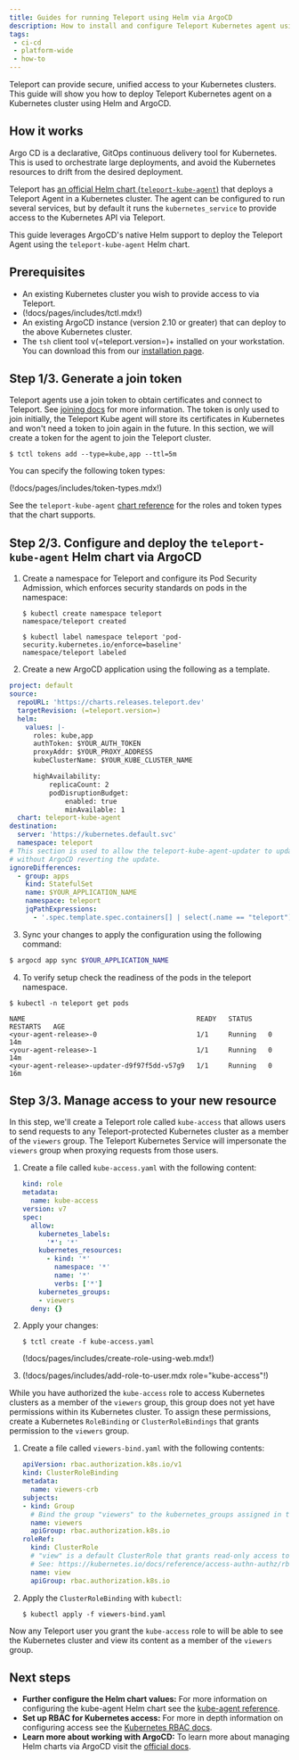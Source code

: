 ```yaml
---
title: Guides for running Teleport using Helm via ArgoCD
description: How to install and configure Teleport Kubernetes agent using Helm and ArgoCD
tags:
 - ci-cd
 - platform-wide
 - how-to
---
```


Teleport can provide secure, unified access to your Kubernetes clusters. This
guide will show you how to deploy Teleport Kubernetes agent on a Kubernetes cluster using Helm
and ArgoCD.

## How it works

Argo CD is a declarative, GitOps continuous delivery tool for Kubernetes. This is used to orchestrate large deployments, and avoid the Kubernetes resources to drift from the desired deployment.

Teleport has [an official Helm chart (`teleport-kube-agent`)](../../../reference/helm-reference/teleport-kube-agent.mdx) that deploys a Teleport Agent in a Kubernetes cluster. The agent can be configured to run several services, but by default it runs the `kubernetes_service` to provide access to the Kubernetes API via Teleport.

This guide leverages ArgoCD's native Helm support to deploy the Teleport Agent using the `teleport-kube-agent` Helm chart.

## Prerequisites

- An existing Kubernetes cluster you wish to provide access to via Teleport.
- (!docs/pages/includes/tctl.mdx!)
- An existing ArgoCD instance (version 2.10 or greater) that can deploy to the
  above Kubernetes cluster.
- The `tsh` client tool v(=teleport.version=)+ installed on your workstation.
  You can download this from our [installation page](../../../installation/installation.mdx).
  
## Step 1/3. Generate a join token

Teleport agents use a join token to obtain certificates and connect to Teleport. See [joining docs](../../../reference/deployment/join-methods.mdx) for more information.
The token is only used to join initially, the Teleport Kube agent will store its
certificates in Kubernetes and won't need a token to join again in the future.
In this section, we will create a token for the agent to join the Teleport cluster.
```code
$ tctl tokens add --type=kube,app --ttl=5m
```

You can specify the following token types:

(!docs/pages/includes/token-types.mdx!)

See the `teleport-kube-agent` [chart
reference](../../../reference/helm-reference/teleport-kube-agent.mdx#roles) for the
roles and token types that the chart supports.

## Step 2/3. Configure and deploy the `teleport-kube-agent` Helm chart via ArgoCD

1. Create a namespace for Teleport and configure its Pod Security Admission,
   which enforces security standards on pods in the namespace:

   ```code
   $ kubectl create namespace teleport
   namespace/teleport created
   
   $ kubectl label namespace teleport 'pod-security.kubernetes.io/enforce=baseline'
   namespace/teleport labeled
   ```

2. Create a new ArgoCD application using the following as a template.

``` yaml
project: default
source:
  repoURL: 'https://charts.releases.teleport.dev'
  targetRevision: (=teleport.version=)
  helm:
    values: |-
      roles: kube,app
      authToken: $YOUR_AUTH_TOKEN
      proxyAddr: $YOUR_PROXY_ADDRESS
      kubeClusterName: $YOUR_KUBE_CLUSTER_NAME

      highAvailability:
          replicaCount: 2
          podDisruptionBudget:
              enabled: true
              minAvailable: 1
  chart: teleport-kube-agent
destination:
  server: 'https://kubernetes.default.svc'
  namespace: teleport
# This section is used to allow the teleport-kube-agent-updater to update the agent
# without ArgoCD reverting the update.
ignoreDifferences:
  - group: apps
    kind: StatefulSet
    name: $YOUR_APPLICATION_NAME
    namespace: teleport
    jqPathExpressions:
      - '.spec.template.spec.containers[] | select(.name == "teleport").image'
```

3. Sync your changes to apply the configuration using the following command:
```bash
$ argocd app sync $YOUR_APPLICATION_NAME
```
4. To verify setup check the readiness of the pods in the teleport namespace.
```code
$ kubectl -n teleport get pods

NAME                                           READY   STATUS    RESTARTS   AGE
<your-agent-release>-0                         1/1     Running   0          14m
<your-agent-release>-1                         1/1     Running   0          14m
<your-agent-release>-updater-d9f97f5dd-v57g9   1/1     Running   0          16m
```
## Step 3/3. Manage access to your new resource

In this step, we'll create a Teleport role called `kube-access`
that allows users to send requests to any Teleport-protected Kubernetes
cluster as a member of the `viewers` group. The Teleport Kubernetes Service
will impersonate the `viewers` group when proxying requests from those users.

1. Create a file called `kube-access.yaml` with the following content:

   ```yaml
   kind: role
   metadata:
     name: kube-access
   version: v7
   spec:
     allow:
       kubernetes_labels:
         '*': '*'
       kubernetes_resources:
         - kind: '*'
           namespace: '*'
           name: '*'
           verbs: ['*']
       kubernetes_groups:
       - viewers
     deny: {}
   ```

1. Apply your changes:

   ```code
   $ tctl create -f kube-access.yaml
   ```

   (!docs/pages/includes/create-role-using-web.mdx!)

1. (!docs/pages/includes/add-role-to-user.mdx role="kube-access"!)

While you have authorized the `kube-access` role to access Kubernetes clusters
as a member of the `viewers` group, this group does not yet have permissions
within its Kubernetes cluster. To assign these permissions, create a Kubernetes
`RoleBinding` or `ClusterRoleBindings` that grants permission to the `viewers`
group.

1. Create a file called `viewers-bind.yaml` with the following contents:

   ```yaml
   apiVersion: rbac.authorization.k8s.io/v1
   kind: ClusterRoleBinding
   metadata:
     name: viewers-crb
   subjects:
   - kind: Group
     # Bind the group "viewers" to the kubernetes_groups assigned in the "kube-access" role
     name: viewers
     apiGroup: rbac.authorization.k8s.io
   roleRef:
     kind: ClusterRole
     # "view" is a default ClusterRole that grants read-only access to resources
     # See: https://kubernetes.io/docs/reference/access-authn-authz/rbac/#user-facing-roles
     name: view
     apiGroup: rbac.authorization.k8s.io
   ```

1. Apply the `ClusterRoleBinding` with `kubectl`:

   ```code
   $ kubectl apply -f viewers-bind.yaml
   ```

Now any Teleport user you grant the `kube-access` role to will be able to see the
Kubernetes cluster and view its content as a member of the `viewers` group.

## Next steps

- **Further configure the Helm chart values:** For more information on configuring the
  kube-agent Helm chart see the [kube-agent reference](../../../reference/helm-reference/teleport-kube-agent.mdx).
- **Set up RBAC for Kubernetes access:** For more in depth information on configuring
  access see the [Kubernetes RBAC docs](../../../enroll-resources/kubernetes-access/controls.mdx).
- **Learn more about working with ArgoCD:** To learn more about managing Helm charts
  via ArgoCD visit the [official docs](https://argo-cd.readthedocs.io/en/stable/).

